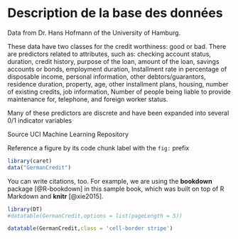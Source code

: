 # Description de la base des données {#intro}

Data from Dr. Hans Hofmann of the University of Hamburg.

These data have two classes for the credit worthiness: good or bad. There are predictors related to attributes, such as: checking account status, duration, credit history, purpose of the loan, amount of the loan, savings accounts or bonds, employment duration, Installment rate in percentage of disposable income, personal information, other debtors/guarantors, residence duration, property, age, other installment plans, housing, number of existing credits, job information, Number of people being liable to provide maintenance for, telephone, and foreign worker status.

Many of these predictors are discrete and have been expanded into several 0/1 indicator variables

Source
UCI Machine Learning Repository



Reference a figure by its code chunk label with the `fig:` prefix


```r
library(caret)
data("GermanCredit")
```



You can write citations, too. For example, we are using the **bookdown** package [@R-bookdown] in this sample book, which was built on top of R Markdown and **knitr** [@xie2015].




```r
library(DT)
#datatable(GermanCredit,options = list(pageLength = 5))
```

```r
datatable(GermanCredit,class = 'cell-border stripe')
```

